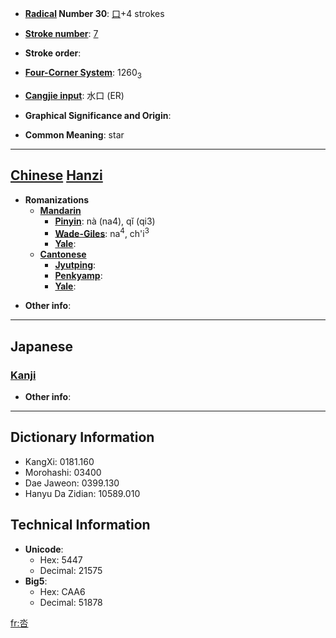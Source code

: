 * '''[[Wiktionary:Chinese radical index| Radical]] Number 30''': [[Wiktionary:Chinese radical index 口|口]]+4 strokes

* '''[[Wiktionary:Chinese total strokes index|Stroke number]]''': [[Wiktionary:Chinese total strokes index 7|7]]

* '''Stroke order''': 

* '''[[Wiktionary:Chinese four corner index|Four-Corner System]]''': 1260<sub>3</sub>

* '''[[Wiktionary:Chinese Cangjie index|Cangjie input]]''': 水口 (ER)

* '''Graphical Significance and Origin''': 

* '''Common Meaning''': star

----

== [[Chinese]] [[Hanzi]] ==

* '''Romanizations'''
** '''[[Mandarin]]'''
*** '''[[Pinyin]]''': nà (na4), qǐ (qi3)
*** '''[[Wade-Giles]]''': na<sup>4</sup>, ch'i<sup>3</sup>
*** '''[[Yale]]''': 
** '''[[Cantonese]]'''
*** '''[[Jyutping]]''':
*** '''[[Penkyamp]]''': 
*** '''[[Yale]]''': 

* '''Other info''': 

----

==Japanese==
===[[Kanji]]===
{{kanji|on readings=[[けい]] (kei)
|kun readings=
}}

* '''Other info''':  

----

== Dictionary Information ==

* KangXi: 0181.160
* Morohashi: 03400
* Dae Jaweon: 0399.130
* Hanyu Da Zidian: 10589.010

== Technical Information ==

* '''Unicode''':
** Hex: 5447
** Decimal: 21575
* '''Big5''':
** Hex: CAA6
** Decimal: 51878

[[fr:呇]]